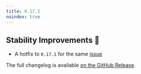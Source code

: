 ```yaml
---
title: 0.17.2
noindex: true
---
```


## Stability Improvements 💪

- A hotfix to `0.17.1` for the same [issue](/changelog/0.17.1)

The full changelog is available [on the GitHub Release](https://github.com/paradedb/paradedb/releases/tag/v0.17.2).
